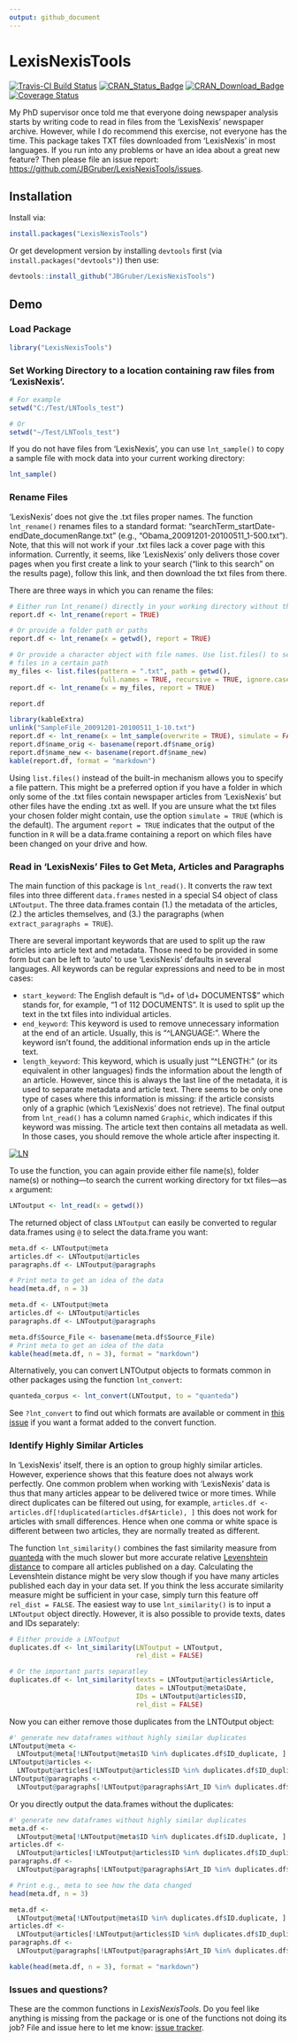 ```yaml
---
output: github_document
---
```

# LexisNexisTools
[![Travis-CI Build Status](https://travis-ci.org/JBGruber/LexisNexisTools.svg?branch=master)](https://travis-ci.org/JBGruber/LexisNexisTools)
[![CRAN_Status_Badge](https://www.r-pkg.org/badges/version-ago/LexisNexisTools)](http://cran.r-project.org/package=LexisNexisTools)
[![CRAN_Download_Badge](http://cranlogs.r-pkg.org/badges/grand-total/LexisNexisTools)](http://cran.r-project.org/package=LexisNexisTools)
[![Coverage Status](https://img.shields.io/codecov/c/github/JBGruber/LexisNexisTools/master.svg)](https://codecov.io/github/JBGruber/LexisNexisTools?branch=master)

My PhD supervisor once told me that everyone doing newspaper analysis starts by writing code to read in files from the 'LexisNexis' newspaper archive. 
However, while I do recommend this exercise, not everyone has the time. 
This package takes TXT files downloaded from 'LexisNexis' in most languages. 
If you run into any problems or have an idea about a great new feature? Then please file an issue report: <https://github.com/JBGruber/LexisNexisTools/issues>.

## Installation
Install via:

```r
install.packages("LexisNexisTools")
```

Or get development version by installing `devtools` first (via `install.packages("devtools")`) then
use:

```r
devtools::install_github("JBGruber/LexisNexisTools")
```

## Demo
### Load Package

```r
library("LexisNexisTools")
```

### Set Working Directory to a location containing raw files from 'LexisNexis'.

```r
# For example
setwd("C:/Test/LNTools_test")

# Or 
setwd("~/Test/LNTools_test")
```

If you do not have files from 'LexisNexis', you can use `lnt_sample()` to copy a sample file with mock data into your current working directory:

```r
lnt_sample()
```

### Rename Files

'LexisNexis' does not give the .txt files proper names. 
The function `lnt_rename()` renames files to a standard format: "searchTerm_startDate-endDate_documenRange.txt" (e.g., "Obama_20091201-20100511_1-500.txt"). 
Note, that this will not work if your .txt files lack a cover page with this information. 
Currently, it seems, like 'LexisNexis' only delivers those cover pages when you first create a link to your search ("link to this search" on the results page), follow this link, and then download the txt files from there.

There are three ways in which you can rename the files:

```r
# Either run lnt_rename() directly in your working directory without the x argument
report.df <- lnt_rename(report = TRUE)

# Or provide a folder path or paths
report.df <- lnt_rename(x = getwd(), report = TRUE)

# Or provide a character object with file names. Use list.files() to search for
# files in a certain path
my_files <- list.files(pattern = ".txt", path = getwd(),
                       full.names = TRUE, recursive = TRUE, ignore.case = TRUE)
report.df <- lnt_rename(x = my_files, report = TRUE)

report.df
```
```r
library(kableExtra)
unlink("SampleFile_20091201-20100511_1-10.txt")
report.df <- lnt_rename(x = lnt_sample(overwrite = TRUE), simulate = FALSE, report = TRUE, verbose = FALSE)
report.df$name_orig <- basename(report.df$name_orig)
report.df$name_new <- basename(report.df$name_new)
kable(report.df, format = "markdown")

```
Using `list.files()` instead of the built-in mechanism allows you to specify a file pattern.
This might be a preferred option if you have a folder in which only some of the .txt files contain newspaper articles from 'LexisNexis' but other files have the ending .txt as well.
If you are unsure what the txt files your chosen folder might contain, use the option `simulate = TRUE` (which is the default).
The argument `report = TRUE` indicates that the output of the function in `R` will be a data.frame containing a report on which files have been changed on your drive and how.


### Read in 'LexisNexis' Files to Get Meta, Articles and Paragraphs

The main function of this package is `lnt_read()`. 
It converts the raw text files into three different `data.frames` nested in a special S4 object of class `LNToutput`.
The three data.frames contain (1.) the metadata of the articles, (2.) the articles themselves, and (3.) the paragraphs (when `extract_paragraphs = TRUE`).

There are several important keywords that are used to split up the raw articles into article text and metadata.
Those need to be provided in some form but can be left to 'auto' to use 'LexisNexis' defaults in several languages.
All keywords can be regular expressions and need to be in most cases:

- `start_keyword`: The English default is "\\d+ of \\d+ DOCUMENTS$" which stands for, for example, "1 of 112 DOCUMENTS". It is used to split up the text in the txt files into individual articles.
- `end_keyword`: This keyword is used to remove unnecessary information at the end of an article. Usually, this is "^LANGUAGE:". Where the keyword isn't found, the additional information ends up in the article text.
- `length_keyword`: This keyword, which is usually just "^LENGTH:" (or its equivalent in other languages) finds the information about the length of an article. However, since this is always the last line of the metadata, it is used to separate metadata and article text. There seems to be only one type of cases where this information is missing: if the article consists only of a graphic (which 'LexisNexis' does not retrieve). The final output from `lnt_read()` has a column named `Graphic`, which indicates if this keyword was missing. The article text then contains all metadata as well. In those cases, you should remove the whole article after inspecting it.

<a href="https://ibb.co/fj5YjG"><img src="https://preview.ibb.co/fOfNdb/LN.png" alt="LN" border="0"></a>

To use the function, you can again provide either file name(s), folder name(s) or nothing---to search the current working directory for txt files---as `x` argument:

```r
LNToutput <- lnt_read(x = getwd())
```

The returned object  of class `LNToutput` can easily be converted to regular data.frames using `@` to select the data.frame you want:

```r
meta.df <- LNToutput@meta
articles.df <- LNToutput@articles
paragraphs.df <- LNToutput@paragraphs

# Print meta to get an idea of the data
head(meta.df, n = 3)

```
```r
meta.df <- LNToutput@meta
articles.df <- LNToutput@articles
paragraphs.df <- LNToutput@paragraphs

meta.df$Source_File <- basename(meta.df$Source_File)
# Print meta to get an idea of the data
kable(head(meta.df, n = 3), format = "markdown")

```

Alternatively, you can convert LNTOutput objects to formats common in other packages using the function `lnt_convert`:

```r
quanteda_corpus <- lnt_convert(LNToutput, to = "quanteda")

```

See `?lnt_convert` to find out which formats are available or comment in [this issue](https://github.com/JBGruber/LexisNexisTools/issues/2) if you want a format added to the convert function.

### Identify Highly Similar Articles

In 'LexisNexis' itself, there is an option to group highly similar articles.
However, experience shows that this feature does not always  work perfectly. 
One common problem when working with 'LexisNexis' data is thus that many articles appear to be delivered twice or more times. 
While direct duplicates can be filtered out using, for example, `articles.df <- articles.df[!duplicated(articles.df$Article), ]` this does not work for articles with small differences.
Hence when one comma or white space is different between two articles, they are normally treated as different. 

The function `lnt_similarity()` combines the fast similarity measure from [quanteda](https://github.com/quanteda/quanteda) with the much slower but more accurate relative [Levenshtein distance](https://en.wikipedia.org/wiki/Levenshtein_distance) to compare all articles published on a day.
Calculating the Levenshtein distance might be very slow though if you have many articles published each day in your data set.
If you think the less accurate similarity measure might be sufficient in your case, simply turn this feature off `rel_dist = FALSE`.
The easiest way to use `lnt_similarity()` is to input a `LNToutput` object directly.
However, it is also possible to provide texts, dates and IDs separately:

```r
# Either provide a LNToutput
duplicates.df <- lnt_similarity(LNToutput = LNToutput,
                                rel_dist = FALSE)
```
```r
# Or the important parts separatley
duplicates.df <- lnt_similarity(texts = LNToutput@articles$Article,
                                dates = LNToutput@meta$Date,
                                IDs = LNToutput@articles$ID,
                                rel_dist = FALSE)

```

Now you can either remove those duplicates from the LNTOutput object:

```r
#' generate new dataframes without highly similar duplicates
LNToutput@meta <-
  LNToutput@meta[!LNToutput@meta$ID %in% duplicates.df$ID_duplicate, ]
LNToutput@articles <-
  LNToutput@articles[!LNToutput@articles$ID %in% duplicates.df$ID_duplicate, ]
LNToutput@paragraphs <-
  LNToutput@paragraphs[!LNToutput@paragraphs$Art_ID %in% duplicates.df$ID_duplicate, ]
```

Or you directly output the data.frames without the duplicates:

```r
#' generate new dataframes without highly similar duplicates
meta.df <-
  LNToutput@meta[!LNToutput@meta$ID %in% duplicates.df$ID.duplicate, ]
articles.df <-
  LNToutput@articles[!LNToutput@articles$ID %in% duplicates.df$ID_duplicate, ]
paragraphs.df <-
  LNToutput@paragraphs[!LNToutput@paragraphs$Art_ID %in% duplicates.df$ID_duplicate, ]

# Print e.g., meta to see how the data changed
head(meta.df, n = 3)
```
```r
meta.df <-
  LNToutput@meta[!LNToutput@meta$ID %in% duplicates.df$ID.duplicate, ]
articles.df <-
  LNToutput@articles[!LNToutput@articles$ID %in% duplicates.df$ID_duplicate, ]
paragraphs.df <-
  LNToutput@paragraphs[!LNToutput@paragraphs$Art_ID %in% duplicates.df$ID_duplicate, ]

kable(head(meta.df, n = 3), format = "markdown")

```

### Issues and questions?

These are the common functions in *LexisNexisTools*. Do you feel like anything is missing from the package or is one of the functions not doing its job? File and issue here to let me know: [issue tracker](https://github.com/JBGruber/LexisNexisTools/issues).
